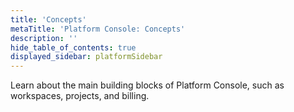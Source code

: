 ```yaml
---
title: 'Concepts'
metaTitle: 'Platform Console: Concepts'
description: ''
hide_table_of_contents: true
displayed_sidebar: platformSidebar
---
```

<head>
    <title>{frontMatter.metaTitle}</title>
</head>

<TopBlock>

Learn about the main building blocks of Platform Console, such as workspaces, projects, and billing.

<Subsections depth="4" />

</TopBlock>
